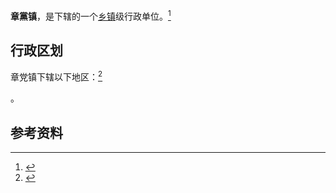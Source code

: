 {{中国乡级行政区|21/04/03/103/000}}

'''章黨镇'''，是{{PRC admin/fullname|21/04/03/103/000|3}}下辖的一个[[乡镇|乡镇]]级行政单位。<ref>{{PRC admin/ref sgc|{{PRC admin/parent|21/04/03/103/000}}}}</ref>

== 行政区划 ==

章党镇下辖以下地区：<ref>{{PRC admin/ref sgc|21/04/03/103/000}}</ref>

{{PRC admin/children|21/04/03/103/000}}。

== 参考资料 ==

{{reflist}}

{{行政区划小作品}}
{{PRC admin/navcat|21/04/03/103/000}}